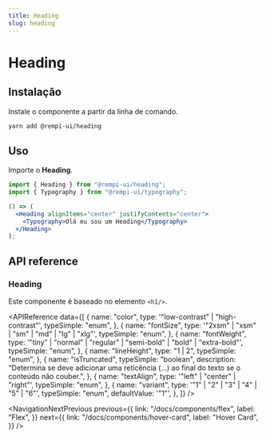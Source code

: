 ```yaml
---
title: Heading
slug: heading
---
```


# Heading

<Description text="Um elemento de cabeçalho semântico." />

<SelectVersion />

<PreviewComponent name="heading" />

## Instalação

Instale o componente a partir da linha de comando.

```bash
yarn add @rempi-ui/heading
```

## Uso

Importe o <strong>Heading</strong>.

```jsx
import { Heading } from "@rempi-ui/heading";
import { Typography } from "@rempi-ui/typography";

() => (
  <Heading alignItems="center" justifyContents="center">
    <Typography>Olá eu sou um Heading</Typography>
  </Heading>
);
```

## API reference

### Heading

Este componente é baseado no elemento `<h1/>`.

<APIReference
  data={[
    {
      name: "color",
      type: '"low-contrast" | "high-contrast"',
      typeSimple: "enum",
    },
    {
      name: "fontSize",
      type: '"2xsm" | "xsm" | "sm" | "md" | "lg" | "xlg"',
      typeSimple: "enum",
    },
    {
      name: "fontWeight",
      type: '"tiny" | "normal" | "regular" | "semi-bold" | "bold" | "extra-bold"',
      typeSimple: "enum",
    },
    {
      name: "lineHeight",
      type: "1 | 2",
      typeSimple: "enum",
    },
    {
      name: "isTruncated",
      typeSimple: "boolean",
      description:
        "Determina se deve adicionar uma reticência (...) ao final do texto se o conteúdo não couber.",
    },
    {
      name: "textAlign",
      type: '"left" | "center" | "right"',
      typeSimple: "enum",
    },
    {
      name: "variant",
      type: '"1" | "2" | "3" | "4" | "5" | "6"',
      typeSimple: "enum",
      defaultValue: '"1"',
    },
  ]}
/>

<NavigationNextPrevious
  previous={{
    link: "/docs/components/flex",
    label: "Flex",
  }}
  next={{
    link: "/docs/components/hover-card",
    label: "Hover Card",
  }}
/>

<EditThisPage url="components/pt-BR/heading/1.0.1.mdx" />